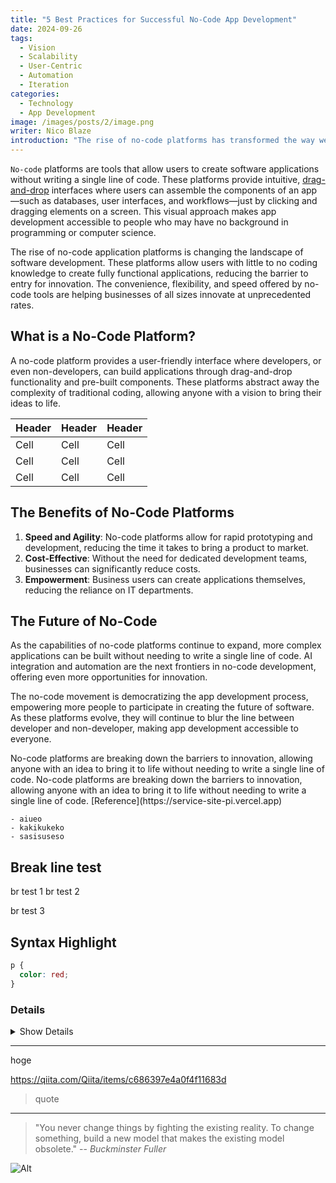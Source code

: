 ```yaml
---
title: "5 Best Practices for Successful No-Code App Development"
date: 2024-09-26
tags:
  - Vision
  - Scalability
  - User-Centric
  - Automation
  - Iteration
categories:
  - Technology
  - App Development
image: /images/posts/2/image.png
writer: Nico Blaze
introduction: "The rise of no-code platforms has transformed the way we approach app development. By enabling individuals without traditional coding skills to build fully functional applications, no-code tools have opened up a world of possibilities for businesses, entrepreneurs, and creatives alike. However, to fully leverage the power of no-code, it’s essential to follow best practices that ensure the success and scalability of your project. Here are five best practices to help you get the most out of your no-code app development journey."
---
```


`No-code` platforms are tools that allow users to create software applications without writing a single line of code. These platforms provide intuitive, [drag-and-drop](https://developer.mozilla.org/ja/docs/Web/API/HTML_Drag_and_Drop_API) interfaces where users can assemble the components of an app—such as databases, user interfaces, and workflows—just by clicking and dragging elements on a screen. This visual approach makes app development accessible to people who may have no background in programming or computer science.

The rise of no-code application platforms is changing the landscape of software development. These platforms allow users with little to no coding knowledge to create fully functional applications, reducing the barrier to entry for innovation. The convenience, flexibility, and speed offered by no-code tools are helping businesses of all sizes innovate at unprecedented rates.

## What is a No-Code Platform?

A no-code platform provides a user-friendly interface where developers, or even non-developers, can build applications through drag-and-drop functionality and pre-built components. These platforms abstract away the complexity of traditional coding, allowing anyone with a vision to bring their ideas to life.

| Header | Header | Header |
| ------ | ------ | ------ |
| Cell   | Cell   | Cell   |
| Cell   | Cell   | Cell   |
| Cell   | Cell   | Cell   |

## The Benefits of No-Code Platforms

1. **Speed and Agility**: No-code platforms allow for rapid prototyping and development, reducing the time it takes to bring a product to market.
2. **Cost-Effective**: Without the need for dedicated development teams, businesses can significantly reduce costs.
3. **Empowerment**: Business users can create applications themselves, reducing the reliance on IT departments.

## The Future of No-Code

As the capabilities of no-code platforms continue to expand, more complex applications can be built without needing to write a single line of code. AI integration and automation are the next frontiers in no-code development, offering even more opportunities for innovation.

The no-code movement is democratizing the app development process, empowering more people to participate in creating the future of software. As these platforms evolve, they will continue to blur the line between developer and non-developer, making app development accessible to everyone.

<Callout>
  No-code platforms are breaking down the barriers to innovation, allowing anyone with an idea to bring it to life without needing to write a single line of code.
</Callout>

<Callout type="danger">
  No-code platforms are breaking down the barriers to innovation, allowing anyone with an idea to bring it to life without needing to write a single line of code.
  [Reference](https://service-site-pi.vercel.app)
</Callout>

```
- aiueo
- kakikukeko
- sasisuseso
```

## Break line test

br test 1
br test 2

br test 3

## Syntax Highlight

```css
p {
  color: red;
}
```

### Details

<details>
<summary>Show Details</summary>

```rb
puts 'Hello, World'
```

</details>

---

hoge

https://qiita.com/Qiita/items/c686397e4a0f4f11683d

> quote

---

> "You never change things by fighting the existing reality. To change something, build a new model that makes the existing model obsolete."
> -- <cite>Buckminster Fuller</cite>

![Alt](/images/posts/2/image.png)
